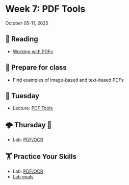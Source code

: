 # Week 7: PDF Tools



October 05-11, 2025

## 📖 Reading

- [Working with PDFs](https://srvanderplas.github.io/stat-computing-r-python/part-advanced-topics/06-pdf-tools.html)


## 🥣 Prepare for class

- Find examples of image-based and text-based PDFs


## 🌮 Tuesday

- Lecture: [PDF Tools](../slides/05-01-pdfs.qmd)


## 🌩️ Thursday 🔨 

- Lab: [PDF/OCR](../assignment-repos/05-pdf-parsing/index.qmd)


##  🏋 Practice Your Skills

- Lab: [PDF/OCR](../assignment-repos/05-pdf-parsing/index.qmd)
- [Lab goals](../assignment-repos/05-pdf-parsing/tilt.qmd)

